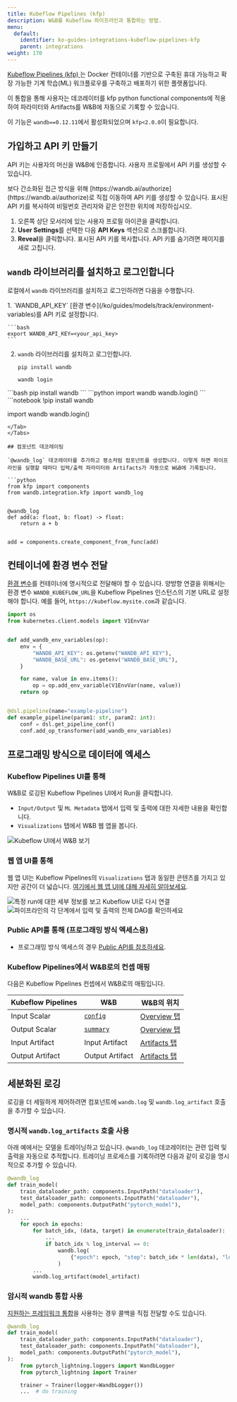 ```yaml
---
title: Kubeflow Pipelines (kfp)
description: W&B를 Kubeflow 파이프라인과 통합하는 방법.
menu:
  default:
    identifier: ko-guides-integrations-kubeflow-pipelines-kfp
    parent: integrations
weight: 170
---
```


[Kubeflow Pipelines (kfp) ](https://www.kubeflow.org/docs/components/pipelines/overview/)는 Docker 컨테이너를 기반으로 구축된 휴대 가능하고 확장 가능한 기계 학습(ML) 워크플로우를 구축하고 배포하기 위한 플랫폼입니다.

이 통합을 통해 사용자는 데코레이터를 kfp python functional components에 적용하여 파라미터와 Artifacts를 W&B에 자동으로 기록할 수 있습니다.

이 기능은 `wandb==0.12.11`에서 활성화되었으며 `kfp<2.0.0`이 필요합니다.

## 가입하고 API 키 만들기

API 키는 사용자의 머신을 W&B에 인증합니다. 사용자 프로필에서 API 키를 생성할 수 있습니다.

<Note>
보다 간소화된 접근 방식을 위해 [https://wandb.ai/authorize](https://wandb.ai/authorize)로 직접 이동하여 API 키를 생성할 수 있습니다. 표시된 API 키를 복사하여 비밀번호 관리자와 같은 안전한 위치에 저장하십시오.
</Note>

1. 오른쪽 상단 모서리에 있는 사용자 프로필 아이콘을 클릭합니다.
2. **User Settings**를 선택한 다음 **API Keys** 섹션으로 스크롤합니다.
3. **Reveal**을 클릭합니다. 표시된 API 키를 복사합니다. API 키를 숨기려면 페이지를 새로 고칩니다.

## `wandb` 라이브러리를 설치하고 로그인합니다

로컬에서 `wandb` 라이브러리를 설치하고 로그인하려면 다음을 수행합니다.

<Tabs>
<Tab title="커맨드라인">
1. `WANDB_API_KEY` [환경 변수](/ko/guides/models/track/environment-variables)를 API 키로 설정합니다.

    ```bash
    export WANDB_API_KEY=<your_api_key>
    ```

2. `wandb` 라이브러리를 설치하고 로그인합니다.

    ```shell
    pip install wandb

    wandb login
    ```
</Tab>
<Tab title="Python">
```bash
pip install wandb
```
```python
import wandb
wandb.login()
```
</Tab>
<Tab title="Python notebook">
```notebook
!pip install wandb

import wandb
wandb.login()
```
</Tab>
</Tabs>

## 컴포넌트 데코레이팅

`@wandb_log` 데코레이터를 추가하고 평소처럼 컴포넌트를 생성합니다. 이렇게 하면 파이프라인을 실행할 때마다 입력/출력 파라미터와 Artifacts가 자동으로 W&B에 기록됩니다.

```python
from kfp import components
from wandb.integration.kfp import wandb_log


@wandb_log
def add(a: float, b: float) -> float:
    return a + b


add = components.create_component_from_func(add)
```

## 컨테이너에 환경 변수 전달

[환경 변수](/ko/guides/models/track/environment-variables)를 컨테이너에 명시적으로 전달해야 할 수 있습니다. 양방향 연결을 위해서는 환경 변수 `WANDB_KUBEFLOW_URL`을 Kubeflow Pipelines 인스턴스의 기본 URL로 설정해야 합니다. 예를 들어, `https://kubeflow.mysite.com`과 같습니다.

```python
import os
from kubernetes.client.models import V1EnvVar


def add_wandb_env_variables(op):
    env = {
        "WANDB_API_KEY": os.getenv("WANDB_API_KEY"),
        "WANDB_BASE_URL": os.getenv("WANDB_BASE_URL"),
    }

    for name, value in env.items():
        op = op.add_env_variable(V1EnvVar(name, value))
    return op


@dsl.pipeline(name="example-pipeline")
def example_pipeline(param1: str, param2: int):
    conf = dsl.get_pipeline_conf()
    conf.add_op_transformer(add_wandb_env_variables)
```

## 프로그래밍 방식으로 데이터에 엑세스

### Kubeflow Pipelines UI를 통해

W&B로 로깅된 Kubeflow Pipelines UI에서 Run을 클릭합니다.

* `Input/Output` 및 `ML Metadata` 탭에서 입력 및 출력에 대한 자세한 내용을 확인합니다.
* `Visualizations` 탭에서 W&B 웹 앱을 봅니다.

<Frame>
    <img src="/images/integrations/kubeflow_app_pipelines_ui.png" alt="Kubeflow UI에서 W&B 보기"  />
</Frame>

### 웹 앱 UI를 통해

웹 앱 UI는 Kubeflow Pipelines의 `Visualizations` 탭과 동일한 콘텐츠를 가지고 있지만 공간이 더 넓습니다. [여기에서 웹 앱 UI에 대해 자세히 알아보세요](/ko/guides/models/app).

<Frame>
    <img src="/images/integrations/kubeflow_pipelines.png" alt="특정 run에 대한 세부 정보를 보고 Kubeflow UI로 다시 연결"  />
</Frame>

<Frame>
    <img src="/images/integrations/kubeflow_via_app.png" alt="파이프라인의 각 단계에서 입력 및 출력의 전체 DAG를 확인하세요"  />
</Frame>

### Public API를 통해 (프로그래밍 방식 엑세스용)

* 프로그래밍 방식 엑세스의 경우 [Public API를 참조하세요](/ko/ref/python/public-api).

### Kubeflow Pipelines에서 W&B로의 컨셉 매핑

다음은 Kubeflow Pipelines 컨셉에서 W&B로의 매핑입니다.

| Kubeflow Pipelines | W&B | W&B의 위치 |
| ------------------ | --- | --------------- |
| Input Scalar | [`config`](/ko/guides/models/track/config) | [Overview 탭](/ko/guides/models/track/runs/#overview-tab) |
| Output Scalar | [`summary`](/ko/guides/models/track/log) | [Overview 탭](/ko/guides/models/track/runs/#overview-tab) |
| Input Artifact | Input Artifact | [Artifacts 탭](/ko/guides/models/track/runs/#artifacts-tab) |
| Output Artifact | Output Artifact | [Artifacts 탭](/ko/guides/models/track/runs/#artifacts-tab) |

## 세분화된 로깅

로깅을 더 세밀하게 제어하려면 컴포넌트에 `wandb.log` 및 `wandb.log_artifact` 호출을 추가할 수 있습니다.

### 명시적 `wandb.log_artifacts` 호출 사용

아래 예에서는 모델을 트레이닝하고 있습니다. `@wandb_log` 데코레이터는 관련 입력 및 출력을 자동으로 추적합니다. 트레이닝 프로세스를 기록하려면 다음과 같이 로깅을 명시적으로 추가할 수 있습니다.

```python
@wandb_log
def train_model(
    train_dataloader_path: components.InputPath("dataloader"),
    test_dataloader_path: components.InputPath("dataloader"),
    model_path: components.OutputPath("pytorch_model"),
):
    ...
    for epoch in epochs:
        for batch_idx, (data, target) in enumerate(train_dataloader):
            ...
            if batch_idx % log_interval == 0:
                wandb.log(
                    {"epoch": epoch, "step": batch_idx * len(data), "loss": loss.item()}
                )
        ...
        wandb.log_artifact(model_artifact)
```

### 암시적 wandb 통합 사용

[지원하는 프레임워크 통합](/ko/guides/integrations/)을 사용하는 경우 콜백을 직접 전달할 수도 있습니다.

```python
@wandb_log
def train_model(
    train_dataloader_path: components.InputPath("dataloader"),
    test_dataloader_path: components.InputPath("dataloader"),
    model_path: components.OutputPath("pytorch_model"),
):
    from pytorch_lightning.loggers import WandbLogger
    from pytorch_lightning import Trainer

    trainer = Trainer(logger=WandbLogger())
    ...  # do training
```
